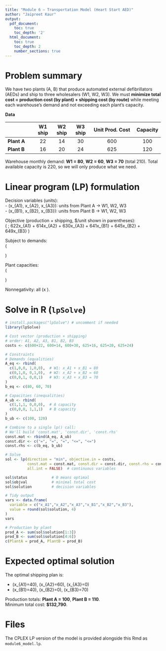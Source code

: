 ---
title: "Module 6 — Transportation Model (Heart Start AED)"
author: "Jaipreet Kaur"
output:
  pdf_document:
    toc: true
    toc_depth: '2'
  html_document:
    toc: true
    toc_depth: 2
    number_sections: true
---

# Problem summary

We have two plants (A, B) that produce automated external defibrillators (AEDs) and ship to three wholesalers (W1, W2, W3). We must **minimize total cost = production cost (by plant) + shipping cost (by route)** while meeting each warehouse's demand and not exceeding each plant's capacity.

**Data**

|            | W1 ship | W2 ship | W3 ship | Unit Prod. Cost | Capacity |
|------------|:------:|:------:|:------:|:----------------:|:--------:|
| **Plant A**|   22   |   14   |   30   |       600        |   100    |
| **Plant B**|   16   |   20   |   24   |       625        |   120    |

Warehouse monthly demand: **W1 = 80**, **W2 = 60**, **W3 = 70** (total 210). Total available capacity is 220, so we will only produce what we need.

# Linear program (LP) formulation

Decision variables (units):  
- \(x_{A1}, x_{A2}, x_{A3}\): units from Plant A → W1, W2, W3  
- \(x_{B1}, x_{B2}, x_{B3}\): units from Plant B → W1, W2, W3

Objective (production + shipping, $/unit shown in parentheses):  
\(
\min \; 622x_{A1} + 614x_{A2} + 630x_{A3}
+ 641x_{B1} + 645x_{B2} + 649x_{B3}
\)

Subject to demands:  
\(
\begin{aligned}
x_{A1} + x_{B1} &= 80 \\
x_{A2} + x_{B2} &= 60 \\
x_{A3} + x_{B3} &= 70
\end{aligned}
\)

Plant capacities:  
\(
\begin{aligned}
x_{A1} + x_{A2} + x_{A3} &\le 100 \\
x_{B1} + x_{B2} + x_{B3} &\le 120
\end{aligned}
\)

Nonnegativity: all \(x \ge 0\).

# Solve in R (`lpSolve`)

```r
# install.packages("lpSolve") # uncomment if needed
library(lpSolve)

# Cost vector (production + shipping)
# order: A1, A2, A3, B1, B2, B3
costs <- c(600+22, 600+14, 600+30, 625+16, 625+20, 625+24)

# Constraints
# Demands (equalities)
A_eq <- rbind(
  c(1,0,0, 1,0,0),  # W1: x_A1 + x_B1 = 80
  c(0,1,0, 0,1,0),  # W2: x_A2 + x_B2 = 60
  c(0,0,1, 0,0,1)   # W3: x_A3 + x_B3 = 70
)
b_eq <- c(80, 60, 70)

# Capacities (inequalities)
A_ub <- rbind(
  c(1,1,1, 0,0,0),  # A capacity
  c(0,0,0, 1,1,1)   # B capacity
)
b_ub <- c(100, 120)

# Combine to a single lp() call:
# We'll build 'const.mat', 'const.dir', 'const.rhs'
const.mat <- rbind(A_eq, A_ub)
const.dir <- c("=", "=", "=", "<=", "<=")
const.rhs <- c(b_eq, b_ub)

# Solve
sol <- lp(direction = "min", objective.in = costs,
          const.mat = const.mat, const.dir = const.dir, const.rhs = const.rhs,
          all.int = FALSE)  # continuous variables

sol$status           # 0 means optimal
sol$objval           # minimal total cost
sol$solution         # decision variables

# Tidy output
vars <- data.frame(
  variable = c("x_A1","x_A2","x_A3","x_B1","x_B2","x_B3"),
  value = round(sol$solution, 4)
)
vars

# Production by plant
prod_A <- sum(sol$solution[1:3])
prod_B <- sum(sol$solution[4:6])
c(PlantA = prod_A, PlantB = prod_B)
```

# Expected optimal solution

The optimal shipping plan is:

- \(x_{A1}=40\), \(x_{A2}=60\), \(x_{A3}=0\)  
- \(x_{B1}=40\), \(x_{B2}=0\), \(x_{B3}=70\)

Production totals: **Plant A = 100**, **Plant B = 110**.  
Minimum total cost: **$132,790**.

# Files

The CPLEX LP version of the model is provided alongside this Rmd as `module6_model.lp`.
